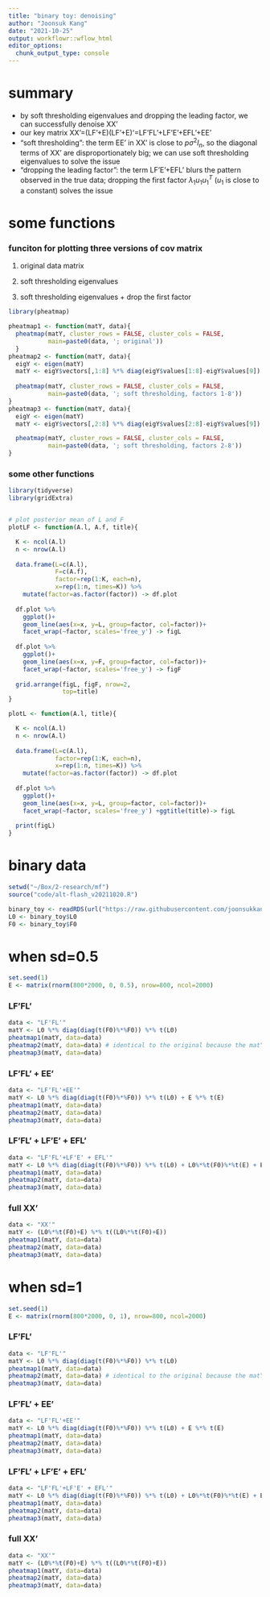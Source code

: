 ```yaml
---
title: "binary toy: denoising"
author: "Joonsuk Kang"
date: "2021-10-25"
output: workflowr::wflow_html
editor_options:
  chunk_output_type: console
---
```


# summary


+ by soft thresholding eigenvalues and dropping the leading factor, we can successfully denoise XX'
+ our key matrix XX'=(LF'+E)(LF'+E)'=LF'FL'+LF'E'+EFL'+EE'
+ "soft thresholding": the term EE' in XX' is close to $p\sigma^2I_n$, so the diagonal terms of XX' are disproportionately big; we can use soft thresholding eigenvalues to solve the issue
+ "dropping the leading factor": the term LF'E'+EFL' blurs the pattern observed in the true data; dropping the first factor $\lambda_1u_1u_1^T$ ($u_1$ is close to a constant) solves the issue


# some functions


### funciton for plotting three versions of cov matrix

1. original data matrix

2. soft thresholding eigenvalues

3. soft thresholding eigenvalues + drop the first factor

```r
library(pheatmap)

pheatmap1 <- function(matY, data){
  pheatmap(matY, cluster_rows = FALSE, cluster_cols = FALSE, 
           main=paste0(data, '; original'))
  }
pheatmap2 <- function(matY, data){
  eigY <- eigen(matY)
  matY <- eigY$vectors[,1:8] %*% diag(eigY$values[1:8]-eigY$values[9]) %*% t(eigY$vectors[,1:8])
  
  pheatmap(matY, cluster_rows = FALSE, cluster_cols = FALSE, 
           main=paste0(data, '; soft thresholding, factors 1-8'))
}
pheatmap3 <- function(matY, data){
  eigY <- eigen(matY)
  matY <- eigY$vectors[,2:8] %*% diag(eigY$values[2:8]-eigY$values[9]) %*% t(eigY$vectors[,2:8])

  pheatmap(matY, cluster_rows = FALSE, cluster_cols = FALSE, 
           main=paste0(data, '; soft thresholding, factors 2-8'))
}
```

### some other functions
```r
library(tidyverse)
library(gridExtra)


# plot posterior mean of L and F 
plotLF <- function(A.l, A.f, title){

  K <- ncol(A.l)
  n <- nrow(A.l)
  
  data.frame(L=c(A.l),
             F=c(A.f),
             factor=rep(1:K, each=n),
             x=rep(1:n, times=K)) %>%
    mutate(factor=as.factor(factor)) -> df.plot
  
  df.plot %>%
    ggplot()+
    geom_line(aes(x=x, y=L, group=factor, col=factor))+
    facet_wrap(~factor, scales='free_y') -> figL
  
  df.plot %>%
    ggplot()+
    geom_line(aes(x=x, y=F, group=factor, col=factor))+
    facet_wrap(~factor, scales='free_y') -> figF
  
  grid.arrange(figL, figF, nrow=2, 
               top=title)
}

plotL <- function(A.l, title){

  K <- ncol(A.l)
  n <- nrow(A.l)
  
  data.frame(L=c(A.l),
             factor=rep(1:K, each=n),
             x=rep(1:n, times=K)) %>%
    mutate(factor=as.factor(factor)) -> df.plot
  
  df.plot %>%
    ggplot()+
    geom_line(aes(x=x, y=L, group=factor, col=factor))+
    facet_wrap(~factor, scales='free_y') +ggtitle(title)-> figL
  
  print(figL)
}

```




# binary data

```r
setwd("~/Box/2-research/mf")
source("code/alt-flash_v20211020.R")

binary_toy <- readRDS(url("https://raw.githubusercontent.com/joonsukkang/mf/master/data/binary_toy.rds"))
L0 <- binary_toy$L0
F0 <- binary_toy$F0
```

# when sd=0.5

```r
set.seed(1)
E <- matrix(rnorm(800*2000, 0, 0.5), nrow=800, ncol=2000)
```

### LF'FL'

```r
data <- "LF'FL'"
matY <- L0 %*% diag(diag(t(F0)%*%F0)) %*% t(L0) 
pheatmap1(matY, data=data)
pheatmap2(matY, data=data) # identical to the original because the matY is rank 8
pheatmap3(matY, data=data)
```

### LF'FL' + EE'

```r
data <- "LF'FL'+EE'"
matY <- L0 %*% diag(diag(t(F0)%*%F0)) %*% t(L0) + E %*% t(E)
pheatmap1(matY, data=data)
pheatmap2(matY, data=data) 
pheatmap3(matY, data=data)
```

### LF'FL' + LF'E' + EFL'

```r
data <- "LF'FL'+LF'E' + EFL'"
matY <- L0 %*% diag(diag(t(F0)%*%F0)) %*% t(L0) + L0%*%t(F0)%*%t(E) + E%*%F0%*%t(L0)
pheatmap1(matY, data=data)
pheatmap2(matY, data=data) 
pheatmap3(matY, data=data)
```


### full XX'

```r
data <- "XX'"
matY <- (L0%*%t(F0)+E) %*% t((L0%*%t(F0)+E))
pheatmap1(matY, data=data)
pheatmap2(matY, data=data) 
pheatmap3(matY, data=data)
```



# when sd=1

```r
set.seed(1)
E <- matrix(rnorm(800*2000, 0, 1), nrow=800, ncol=2000)
```


### LF'FL'

```r
data <- "LF'FL'"
matY <- L0 %*% diag(diag(t(F0)%*%F0)) %*% t(L0) 
pheatmap1(matY, data=data)
pheatmap2(matY, data=data) # identical to the original because the matY is rank 8
pheatmap3(matY, data=data)
```

### LF'FL' + EE'

```r
data <- "LF'FL'+EE'"
matY <- L0 %*% diag(diag(t(F0)%*%F0)) %*% t(L0) + E %*% t(E)
pheatmap1(matY, data=data)
pheatmap2(matY, data=data) 
pheatmap3(matY, data=data)
```

### LF'FL' + LF'E' + EFL'

```r
data <- "LF'FL'+LF'E' + EFL'"
matY <- L0 %*% diag(diag(t(F0)%*%F0)) %*% t(L0) + L0%*%t(F0)%*%t(E) + E%*%F0%*%t(L0)
pheatmap1(matY, data=data)
pheatmap2(matY, data=data) 
pheatmap3(matY, data=data)
```


### full XX'

```r
data <- "XX'"
matY <- (L0%*%t(F0)+E) %*% t((L0%*%t(F0)+E))
pheatmap1(matY, data=data)
pheatmap2(matY, data=data) 
pheatmap3(matY, data=data)
```


